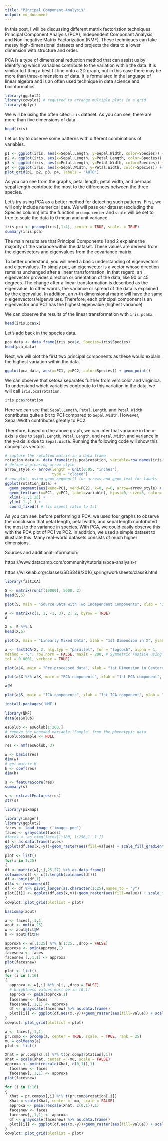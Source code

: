 ```yaml
---
title: "Pincipal Component Analysis"
output: md_document
---
```


In this post, I will be discussing different matrix factoriztion techniques: Principal Component Analysis (PCA), Independent Componant Analysis, and Non-negative Matrix Factorization (NMF). These techniques can take messy high-dimensional datasets and projects the data to a lower dimension with structure and order.  

PCA is a type of dimensional reduction method that can assist us by identifying which variables contribute to the variation within the data. It is similar to fitting a best fit line onto a 2D graph, but in this case there may be more than three-dimensions of data. It is formulated in the language of linear algebra and is an often used technique in data science and bioinformatics. 

```r
library(ggplot2)
library(cowplot) # required to arrange multiple plots in a grid
library(dplyr)
```


We will be using the often cited `iris` dataset. As you can see, there are more than five dimensions of data. 

```r
head(iris)
```

Let us try to observe some patterns with different combinations of variables. 

```r
p1 <- ggplot(iris, aes(x=Sepal.Length, y=Sepal.Width, color=Species)) + geom_point()
p2 <- ggplot(iris, aes(x=Sepal.Length, y=Petal.Length, color=Species)) + geom_point()
p3 <- ggplot(iris, aes(x=Petal.Length, y=Petal.Width, color=Species)) + geom_point()
p4 <- ggplot(iris, aes(x=Sepal.Width, y=Petal.Width, color=Species)) + geom_point()
plot_grid(p1, p2, p3, p4, labels = "AUTO")
```

As you can see from the graphs, petal length, petal width, and perhaps sepal length contribute the most to the differences between the three species. 

Let's try using PCA as a better method for detecting such patterns. First, we will only include numerical data. We will pass our dataset (excluding the Species column) into the function `prcomp`. `center` and `scale` will be set to true to scale the data to 0 mean and unit variance.

```r
iris.pca <- prcomp(iris[,1:4], center = TRUE, scale. = TRUE)
summary(iris.pca)
```

The main results are that Principal Components 1 and 2 explains the majority of the variance within the dataset. These values are derived from the eigenvectors and eigenvalues from the covariance matrix. 

To better understand, you will need a basic understanding of eigenvectors and eigenvalues. To simply put, an eigenvector is a vector whose direction remains unchanged after a linear transformation. In that regard, an eigenvector provides direction or orientation of the data, like 90 or 45 degrees. The change after a linear transformation is described as the eigenvalue. In other words, the variance or spread of the data is explained by the eigenvalue. In addition, an *n*-th dimensional matrix will have the same *n* eigenvectors/eigenvalues. Therefore, each principal component is an eigenvector and PC1 has the highest eigenvalue (highest variance).

We can observe the results of the linear transformation with `iris.pca$x`.  

```r
head(iris.pca$x)
```

Let's add back in the species data.

```r
pca_data <- data.frame(iris.pca$x, Species=iris$Species)
head(pca_data)
```

Next, we will plot the first two principal components as these would explain the highest variation within the data.

```r
ggplot(pca_data, aes(x=PC1, y=PC2, color=Species)) + geom_point()
```

We can observe that setosa separates  further from versicolor and virginica. To understand which variables contribute to this variation in the data, we will call `iris.pca$rotation`.

```r
iris.pca$rotation
```

Here we can see that `Sepal.Length`, `Petal.Length`, and `Petal.Width` contributes quite a bit to PC1 compared to `Sepal.Width`. However, Sepal.Width contributes greatly to PC2. 

Therefore, based on the above graph, we can infer that variance in the x-axis is due to `Sepal.Length`, `Petal.Length`, and `Petal.Width` and variance in the y-axis is due to `Sepal.Width`. Running the following code will show this concept as vectors. 

```r
# capture the rotation matrix in a data frame
rotation_data <- data.frame(iris.pca$rotation, variable=row.names(iris.pca$rotation))
# define a pleasing arrow style
arrow_style <- arrow(length = unit(0.05, "inches"),
                     type = "closed")
# now plot, using geom_segment() for arrows and geom_text for labels
ggplot(rotation_data) + 
  geom_segment(aes(xend=PC1, yend=PC2), x=0, y=0, arrow=arrow_style) + 
  geom_text(aes(x=PC1, y=PC2, label=variable), hjust=0, size=3, color='blue') + 
  xlim(-1.,1.25) + 
  ylim(-1.,1.) +
  coord_fixed() # fix aspect ratio to 1:1
```

As you can see, before performing a PCA, we used four graphs to observe the conclusion that petal length, petal width, and sepal length contributed the most to the variance in species. With PCA, we could easily observe this with the PCA plot of PC1 vs PC2. In addition, we used a simple dataset to illustrate this. Many real-world datasets consists of much higher dimensions. 

Sources and additional information:

https://www.datacamp.com/community/tutorials/pca-analysis-r

https://wilkelab.org/classes/SDS348/2016_spring/worksheets/class9.html

```r
library(fastICA)
```

```r
S <- matrix(runif(10000), 5000, 2)
head(S,5)
```

```r
plot(S, main = "Source Data with Two Independent Components", xlab = "1st Dimension in S", ylab = "2nd Dimension in S")
```

```r
A <- matrix(c(1, 1, -1, 3), 2, 2, byrow = TRUE)
A
```

```r
X <- S %*% A
head(X,5)
```

```r
plot(X, main = "Linearly Mixed Data", xlab = "1st Dimension in X", ylab = "2nd Dimension in X")
```
```r
a <- fastICA(X, 2, alg.typ = "parallel", fun = "logcosh", alpha = 1,
method = "C", row.norm = FALSE, maxit = 200, # Symmetric FastICA using logcosh approx. to neg-entropy function
tol = 0.0001, verbose = TRUE)
```

```r
plot(a$X, main = "Pre-processed data", xlab = "1st Dimension in Centered X", ylab = "2nd Dimension in Centered X")
```
```r
plot(a$X %*% a$K, main = "PCA components", xlab = "1st PCA component", ylab = "2nd PCA component")
```
```r
a$W
```

```r
plot(a$S, main = "ICA components", xlab = "1st ICA component", ylab = "2nd ICA component")
```

```r
install.packages('NMF')
```

```r
library(NMF)
data(esGolub)
```


```r
esGolub <- esGolub[1:200,]
# remove the uneeded variable 'Sample' from the phenotypic data
esGolub$Sample <- NULL 
```

```r
res <- nmf(esGolub, 3)
```

```r
w <- basis(res)
dim(w)
# get matrix H
h <- coef(res) 
dim(h)
```


```r
s <- featureScore(res)
summary(s)

s <- extractFeatures(res) 
str(s)
```

```r
library(pixmap) 

```
```r
library(imager) 
library(ggplot2)
faces <- load.image ('images.png') 
faces <- grayscale(faces)
#faces <- as.cimg(faces[1:180, 1:256,1 ,1 ])
df <- as.data.frame(faces)
ggplot(df,aes(x,-y))+geom_raster(aes(fill=value)) + scale_fill_gradient(low="black",high="white")  + theme_void() + theme(legend.position = 'none')
```

```r
plot <- list()
for(i in 1:25)
{
df <- matrix(w[,i],25,27) %>% as.data.frame()
colnames(df) <- c(1:length(colnames(df)))
df <- pmin(df,1) 
df$x <- rownames(df)
df <- df %>% pivot_longer(as.character(1:25),names_to = "y")
plot[[i]] <- ggplot(df,aes(x,y))+geom_raster(aes(fill=value)) + scale_fill_gradient(low="black",high="white")  + theme_void() + theme(legend.position = 'none')
}
cowplot::plot_grid(plotlist = plot)
```

```r
basismap(aout)
```



```r
a <- faces[,,1,1]
aout <- nmf(a,25) 
w <- aout@fit@W
h <- aout@fit@H
```

```r
approxa <- w[,1:25] %*% h[1:25, ,drop = FALSE]
approxa <- pmin(approxa,1) 
facesnew <- faces
facesnew [,,1,1] <- approxa 
plot(facesnew) 
```


```r
plot <- list()
for (i in 1:16)
{
  approxa <- w[,i] %*% h[i, ,drop = FALSE]
  # brightness values must be in [0,1]
  approxa <- pmin(approxa,1) 
  facesnew <- faces
  facesnew[,,1,1] <- approxa 
  df <- grayscale(facesnew) %>% as.data.frame()
  plot[[i]] <- ggplot(df,aes(x,-y))+geom_raster(aes(fill=value)) + scale_fill_gradient(low="black",high="white")  + theme_void() + theme(legend.position = 'none')
}
cowplot::plot_grid(plotlist = plot)
```


```r
a <- faces[,,1,1]
pr.comp <- prcomp(a, center = TRUE, scale. = TRUE, rank = 25)
mu = colMeans(a)
plot <- list()

Xhat = pr.comp$x[,1] %*% t(pr.comp$rotation[,1])
Xhat = scale(Xhat, center = -mu, scale = FALSE)
approxa <- pmin(rescale(Xhat, c(0,1)),1) 
  facesnew <- faces
  facesnew[,,1,1] <- approxa 
plot(facesnew) 
```

```r
for (i in 1:16)
{
  Xhat = pr.comp$x[,i] %*% t(pr.comp$rotation[,i])
  Xhat = scale(Xhat, center = -mu, scale = FALSE)
  approxa <- pmin(rescale(Xhat, c(0,1)),1) 
  facesnew <- faces
  facesnew[,,1,1] <- approxa 
  df <- grayscale(facesnew) %>% as.data.frame()
  plot[[i]] <- ggplot(df,aes(x,-y))+geom_raster(aes(fill=value)) + scale_fill_gradient(low="black",high="white")  + theme_void() + theme(legend.position = 'none')
}
cowplot::plot_grid(plotlist = plot)
```






